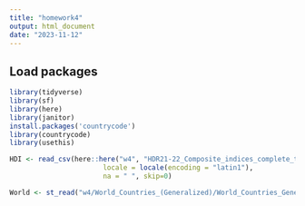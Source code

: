 ```yaml
---
title: "homework4"
output: html_document
date: "2023-11-12"
---
```


## Load packages
```r
library(tidyverse)
library(sf)
library(here)
library(janitor)
install.packages('countrycode')
library(countrycode)
library(usethis)
```

```r
HDI <- read_csv(here::here("w4", "HDR21-22_Composite_indices_complete_time_series.csv"),
                       locale = locale(encoding = "latin1"),
                       na = " ", skip=0)

World <- st_read("w4/World_Countries_(Generalized)/World_Countries_Generalized.shp")

```

